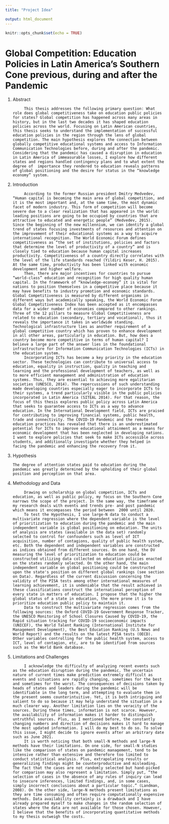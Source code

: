 ```yaml
---
title: "Project Idea"

output: html_document
---
```


```r
knitr::opts_chunk$set(echo = TRUE)
```

#  Global Competition: Education Policies in Latin America’s Southern Cone previous, during and after the Pandemic
 
1. Abstract
 
            This thesis addresses the following primary question: What role does global competitiveness take on education public policies for states? Global competition has happened across many areas in history, but in the last two decades it has shaped education policies across the world. Focusing on Latin American countries, this thesis seeks to understand the implementation of successful education policies in the region through the lens of global competition. The main hypothesis explores the connection between globally competitive educational systems and access to Information Communication Technologies before, during and after the pandemic. Considering that the pandemic has caused a disruption in education in Latin America of immeasurable losses, I explore how different states and regions handled contingency plans and to what extent the degree of  importance they rendered to education reveals patterns of global positioning and the desire for status in the “knowledge economy” system. 
 
2. Introduction
 
            According to the former Russian president Dmitry Medvedev, “Human capital is becoming the main area of global competition, and it is the most important and, at the same time, the most dynamic facet of modern industry. This form of competition will become severe due to a clear realization that has appeared in the world: leading positions are going to be occupied by countries that are attractive to educated and energetic people” (Medvedev, 2015). Since the beginning of the new millennium, we can identify a global trend of states focusing investments of resources and attention on the improvement of their educational systems as a way to acquire international recognition. The World Economic Forum defines competitiveness as “the set of institutions, policies and factors that determine the level of productivity of a country” and is closely tied to education because human capital increases productivity. Competitiveness of a country directly correlates with the level of the life standards reached (Yildiri Keser, H. 2015). At the same time, productivity has been linked with economic development and higher welfare. 
            Then, there are major incentives for countries to pursue “world-class” education and recognition for high quality human capital. In the framework of “knowledge-economy” it is vital for nations to position themselves in a competitive place because it may have benefits to industry promotion and economic standards. Global Competitiveness is measured by different organisms in different ways but academically speaking, the World Economic Forum Global Competitiveness Index has been accepted as it encompasses data for a wider number of economies compared to other rankings. Three of the 12 pillars to measure Global Competitiveness are related to education (secondary, tertiary and vocational), thus it reveals the importance it takes in worldwide standing. Technological infrastructure lies as another requirement of a global competitive country which has proven to enhance development in all other areas, particularly in education. But, how does a country become more competitive in terms of human capital? I believe a large part of the answer lies in the foundational infrastructure for Information Communication Technologies (ICTs) in the education system. 
            Incorporating ICTs has become a key priority in the education sector. These technologies can contribute to universal access to education, equality in instruction, quality in teaching and learning and the professional development of teachers, as well as to more efficient management and administration of education systems. Thus, they are essential to achieving more egalitarian societies (UNESCO, 2014). The repercussions of such understanding made developing countries especially eager to incorporate ICTs to their systems, a trend particularly visible in the public policies incorporated in Latin America (SITEAL 2014). For that reason, the focus of this thesis explores public policy across Latin America that seeks to guarantee access to ICTs as a way to advance education. In the International Development field, ICTs are praised for contributing to improving financial systems, public health, trade and connectivity. The COVID-19 Pandemic and the remote education practices has revealed that there is an underestimated potential for ICTs to improve educational attainment as a means for economic development that has been neglected in developing nations.  I want to explore policies that seek to make ICTs accessible across students, and additionally investigate whether they helped in facing the pandemic and enhancing the recovery from it. 

3. Hypothesis 

       The degree of attention states paid to education during the pandemic was greatly determined by the upholding of their global position and perception on that area. 
       
4. Methodology and Data

            Drawing on scholarship on global competition, ICTs and education, as well as public policy, my focus on the Southern Cone narrows the scope of the project. In the same way, the timeframe of my research deals with events and trends pre- and post pandemic which means it encompasses the period between  2000 until 2020. 
            To test the Hypothesis, I use large-N data to conduct a multivariate regression where the dependent variable is the level of prioritization to education during the pandemic and the main independent variable is global positioning on education. The units of analysis are states (available in the data set) randomly selected to control for confounders such as level of ICT acquisition, number of contagions, quality of public health system, etc. Both the dependent and independent variables are constructed as indices obtained from different sources. On one hand, the DV measuring the level of prioritization to education could be constructed utilizing data collected on education policies enacted on the states randomly selected. On the other hand, the main independent variable on global positioning could be constructed upon the state's position on different global rankings (see section on Data). Regardless of the current discussion concerning the validity of the PISA tests among other international measures of learning achievement, it is undeniable that the result achieved in these classifications construct the international perception of every state in matters of education. I propose that the higher the global status of a state in education, the more prone it is to prioritize education public policy to maintain it. 
            Data to construct the multivariate regression comes from the following sources: the Oxford COVID-19 Government Response Tracker, the UNESCO Monitoring of School Closures Caused by COVID-19, the Rapid situation tracking for COVID-19 socioeconomic impacts (UNICEF), the World Talent Ranking (International Institute for Management Development), the Best Education Ranking (U.S News and World Report) and the results on the latest PISA tests (OECD). Other variables controlling for the public health system, access to ICT, level of contagion, etc, are to be identified from sources such as the World Bank database. 

5. Limitations and Challenges
 
            I acknowledge the difficulty of analyzing recent events such as the education disruption during the pandemic. The uncertain nature of current times make prediction extremely difficult as events and situations are rapidly changing, sometimes for the best and sometimes for the worst. The consequences of decisions taken by heads of states and leaders during the pandemic will be identifiable in the long term, and attempting to evaluate them in the present seems counterintuitive. Yet, it is both intriguing and salient to do so because it may help understand the situation in a much clearer way. Another limitation lies on the veracity of the sources. During these times, information is not scarce. However, the availability of information makes it harder to distinguish untruthful sources. Plus, as I mentioned before, the constantly changing numbers and direction of decisions makes it hard to manage the most updated information. I will do my best to do so. To solve this issue, I might decide to ignore events after an arbitrary date such as June 2021. 
            It is worth noticing that both small-N methods and large-N methods have their limitations. On one side, for small-N studies like the comparison of states on pandemic management, tend to be intensive rather than extensive and therefore too limited to conduct statistical analysis. Plus, extrapolating results or generalizing findings might be counterproductive and misleading. The fact that the cases are not randomly selected but hand-picked for comparison may also represent a limitation. Simply put, “the selection of cases in the absence of any rules of inquiry can lead to insecure inferences, limited findings, and, in some cases, simply incorrect conclusions about a particular topic.” (Landman, 2008). On the other side, large-N methods present limitations as they are time consuming and often require computationally expensive methods. Data availability certainly is a drawback and I have already prepared myself to make changes in the random selection of states where the data are not available for those chosen. However, I believe that the benefits of incorporating quantitative methods to my thesis outweigh the costs. 
